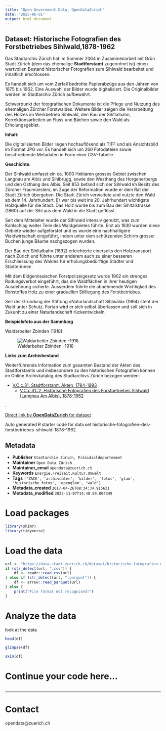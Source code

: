 ```yaml
---
title: "Open Government Data, OpenDataZurich"
date: "2025-06-01"
output: html_document
---
```


## Dataset: Historische Fotografien des Forstbetriebes Sihlwald,1878-1962

Das Stadtarchiv Zürich hat im Sommer 2004 in Zusammenarbeit mit Grün Stadt Zürich (dem das ehemalige **Stadtforstamt** zugeordnet ist) einen wertvollen Bestand historischer Fotografien zum Sihlwald bearbeitet und inhaltlich erschlossen.

Es handelt sich um vom Zerfall bedrohte Papierabzüge aus den Jahren von 1875 bis 1962. Eine Auswahl der Bilder wurde digitalisiert. Die Originalbilder werden im Stadtarchiv Zürich aufbewahrt.

Schwerpunkt der fotografischen Dokumente ist die Pflege und Nutzung des ehemaligen Zürcher Forstwaldes. Weitere Bilder zeigen die Verarbeitung des Holzes im Werkbetrieb Sihlwald, den Bau der Sihltalbahn, Korrektionsarbeiten an Fluss und Bächen sowie den Wald als Erholungsgebiet. 

**Inhalt:** 

Die digitalisierten Bilder liegen hochauflösend als TIFF und als Ansichtsbild im Format JPG vor. Es handelt sich um 260 Fotodateien sowie beschreibende Metadaten in Form einer CSV-Tabelle.

**Geschichte:** 

Der Sihlwald umfasst ein ca. 1000 Hektaren grosses Gebiet zwischen Langnau am Albis und Sihlbrugg, sowie den Westhang des Horgenerbergs und den Osthang des Albis. Seit 853 befand sich der Sihlwald im Besitz des Zürcher Fraumünsters; im Zuge der Reformation wurde er dem Rat der Stadt Zürich übergeben. Die Stadt Zürich verwaltete und nutzte den Wald ab dem 14. Jahrhundert. Er war bis weit ins 20. Jahrhundert wichtigste Holzquelle für die Stadt. Das Holz wurde bis zum Bau der Sihltalstrasse (1860) auf der Sihl aus dem Wald in die Stadt geflösst.

Seit dem Mittelalter wurde der Sihlwald intensiv genutzt, was zum Kahlschlag weiter Teile des Waldgebietes führte. Erst ab 1830 wurden diese Gebiete wieder aufgeforstet und es wurde eine nachhaltigere Waldwirtschaft eingeführt, indem unter dem schützenden Schirm grosser Buchen junge Bäume nachgezogen wurden. 

Der Bau der Sihltalbahn (1892) erleichterte einerseits den Holztransport nach Zürich und führte unter anderem auch zu einer besseren Erschliessung des Waldes für erholungsbedürftige Städter und Städterinnen.

Mit dem Eidgenössischen Forstpolizeigesetz wurde 1902 ein strenges Rodungsverbot eingeführt, das die Waldflächen in ihrer heutigen Ausdehnung sicherte. Ausserdem führte die abnehmende Wichtigkeit des Rohstoffes Holz zu einer graduellen Stilllegung des Forstbetriebes.

Seit der Gründung der Stiftung «Naturlandschaft Sihlwald» (1994) steht der Wald unter Schutz. Fortan wird er sich selbst überlassen und soll sich in Zukunft zu einer Naturlandschaft rückentwickeln.

**Beispielsfoto aus der Sammlung**

Waldarbeiter Zbinden (1918):


![Waldarbeiter Zbinden -1918](http://statistik.stadt-zuerich.ch/modules/ogd_bspe/stadtarchiv_ogd/fotosammlung_sihlwald/Preview_10120.jpg)




**Links zum Archivbestand**

Weiterführende Information zum gesamten Bestand der Akten des Stadtforstamts und insbesondere zu den historischen Fotografien können im Online Archivkatalog des Stadtarchivs Zürich bezogen werden:

- [V.C.c.31. Stadtforstamt. Akten, 1784-1993](https://amsquery.stadt-zuerich.ch/query/detail.aspx?id=8997)
	- [V.C.c.31.:2. Historische Fotografien des Forstbetriebes Sihlwald (Langnau Am Albis), 1878-1962](https://amsquery.stadt-zuerich.ch/query/detail.aspx?ID=28562)


.

[Direct link by **OpenDataZurich** for dataset](https://data.stadt-zuerich.ch/dataset/historische-fotografien-des-forstbetriebes-sihlwald-1878-1962)

Auto generated R starter code for data set historische-fotografien-des-forstbetriebes-sihlwald-1878-1962.

## Metadata

- **Publisher** `Stadtarchiv Zürich, Präsidialdepartement`
- **Maintainer** `Open Data Zürich`
- **Maintainer_email** `opendata@zuerich.ch`
- **Keywords** `Energie,Freizeit,Kultur,Umwelt`
- **Tags** `['ZACK', 'archivdaten', 'bilder', 'fotos', 'glam', 'historische fotos', 'openglam', 'wald']`
- **Metadata_created** `2017-04-26T08:34:34.915631`
- **Metadata_modified** `2022-11-07T14:48:59.004349`


# Load packages

```r
library(skimr)
library(tidyverse)
```

# Load the data

```r
url <- "https://data.stadt-zuerich.ch/dataset/historische-fotografien-des-forstbetriebes-sihlwald-1878-1962/download/Metadaten_Fotosammlung_Sihlwald.csv"
if (str_detect(url, ".csv")) {
    df <- readr::read_csv(url)
} else if (str_detect(url, ".parquet")) {
    df <- arrow::read_parquet(url)
} else {
    print("File format not recognised!")
}
```

# Analyze the data

look at the data
```r
head(df)
```

```r
glimpse(df)
```

```r
skim(df)
```

# Continue your code here...

```r

```

------------------------------------------------------------------------

# Contact

opendata@zuerich.ch
